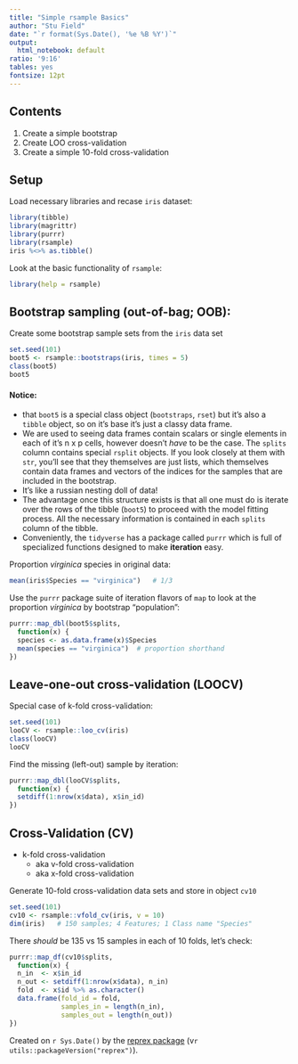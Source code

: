```yaml
---
title: "Simple rsample Basics"
author: "Stu Field"
date: "`r format(Sys.Date(), '%e %B %Y')`"
output:
  html_notebook: default
ratio: '9:16'
tables: yes
fontsize: 12pt
---
```



## Contents
1)  Create a simple bootstrap
2)  Create LOO cross-validation
3)  Create a simple 10-fold cross-validation


## Setup
Load necessary libraries and recase `iris` dataset:
```r
library(tibble)
library(magrittr)
library(purrr)
library(rsample)
iris %<>% as.tibble()
```

Look at the basic functionality of `rsample`:
``` r
library(help = rsample)
```


## Bootstrap sampling (out-of-bag; OOB):
Create some bootstrap sample sets from the `iris` data set
```r
set.seed(101)
boot5 <- rsample::bootstraps(iris, times = 5)
class(boot5)
boot5
```
#### Notice:

  * that `boot5` is a special class object (`bootstraps`, `rset`) but it's also a `tibble` object, so on it's base it's just a classy data frame.
  * We are used to seeing data frames contain scalars or single elements in each of it's n x p cells, however doesn't *have* to be the case. The `splits` column contains special `rsplit` objects. If you look closely at them with `str`, you'll see that they themselves are just lists, which themselves contain data frames and vectors of the indices for the samples that are included in the bootstrap.
  * It's like a russian nesting doll of data!
  * The advantage once this structure exists is that all one must do is iterate over the rows of the tibble (`boot5`) to proceed with the model fitting process. All the necessary information is contained in each `splits` column of the tibble.
  * Conveniently, the `tidyverse` has a package called `purrr` which is full of specialized functions designed to make **iteration** easy.



Proportion *virginica* species in original data:
```r
mean(iris$Species == "virginica")   # 1/3
```

Use the `purrr` package suite of iteration flavors of `map` to look at the proportion *virginica* by bootstrap "population":
```r
purrr::map_dbl(boot5$splits,
  function(x) {
  species <- as.data.frame(x)$Species
  mean(species == "virginica")  # proportion shorthand
})
```


## Leave-one-out cross-validation (LOOCV)
Special case of k-fold cross-validation:

```r
set.seed(101)
looCV <- rsample::loo_cv(iris)
class(looCV)
looCV
```

Find the missing (left-out) sample by iteration:
```r
purrr::map_dbl(looCV$splits,
  function(x) {
  setdiff(1:nrow(x$data), x$in_id)
})
```

## Cross-Validation (CV)
* k-fold cross-validation
    * aka v-fold cross-validation
    * aka x-fold cross-validation

Generate 10-fold cross-validation data sets and store in object `cv10`
```r
set.seed(101)
cv10 <- rsample::vfold_cv(iris, v = 10)
dim(iris)   # 150 samples; 4 Features; 1 Class name "Species"
```

There *should* be 135 vs 15 samples in each of 10 folds, let's check:
```r
purrr::map_df(cv10$splits,
  function(x) {
  n_in  <- x$in_id
  n_out <- setdiff(1:nrow(x$data), n_in)
  fold  <- x$id %>% as.character()
  data.frame(fold_id = fold,
             samples_in = length(n_in),
             samples_out = length(n_out))
})
```

Created on `r Sys.Date()` by the [reprex package](http://reprex.tidyverse.org) (v`r utils::packageVersion("reprex")`).
